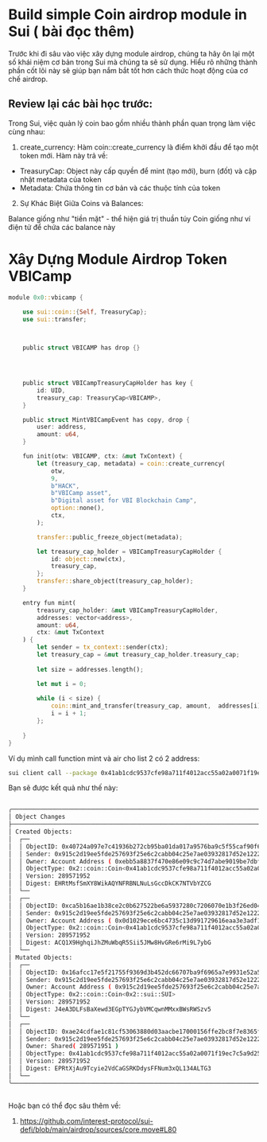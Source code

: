 # Build simple Coin airdrop module in Sui ( bài đọc thêm) 


Trước khi đi sâu vào việc xây dựng module airdrop, chúng ta hãy ôn lại một số khái niệm cơ bản trong Sui mà chúng ta sẽ sử dụng. Hiểu rõ những thành phần cốt lõi này sẽ giúp bạn nắm bắt tốt hơn cách thức hoạt động của cơ chế airdrop.

## Review lại các bài học trước: 
Trong Sui, việc quản lý coin bao gồm nhiều thành phần quan trọng làm việc cùng nhau:
1. create_currency: Hàm coin::create_currency là điểm khởi đầu để tạo một token mới. Hàm này trả về:
* TreasuryCap: Object này cấp quyền để mint (tạo mới), burn (đốt) và cập nhật metadata của token
* Metadata: Chứa thông tin cơ bản và các thuộc tính của token

2. Sự Khác Biệt Giữa Coins và Balances:

Balance giống như "tiền mặt" - thể hiện giá trị thuần túy
Coin giống như ví điện tử để chứa các balance này



# Xây Dựng Module Airdrop Token VBICamp

```rust
module 0x0::vbicamp {
    
    use sui::coin::{Self, TreasuryCap};
    use sui::transfer;



    public struct VBICAMP has drop {}




    public struct VBICampTreasuryCapHolder has key {
        id: UID,
        treasury_cap: TreasuryCap<VBICAMP>,
    }

    public struct MintVBICampEvent has copy, drop {
        user: address,
        amount: u64,
    }

    fun init(otw: VBICAMP, ctx: &mut TxContext) {
        let (treasury_cap, metadata) = coin::create_currency(
            otw,
            9,
            b"HACK",
            b"VBICamp asset",
            b"Digital asset for VBI Blockchain Camp",
            option::none(),
            ctx,
        );

        transfer::public_freeze_object(metadata);

        let treasury_cap_holder = VBICampTreasuryCapHolder {
            id: object::new(ctx),
            treasury_cap,
        };
        transfer::share_object(treasury_cap_holder);
    }

    entry fun mint(
        treasury_cap_holder: &mut VBICampTreasuryCapHolder, 
        addresses: vector<address>,
        amount: u64,
        ctx: &mut TxContext
    ) {
        let sender = tx_context::sender(ctx);
        let treasury_cap = &mut treasury_cap_holder.treasury_cap;
        
        let size = addresses.length();

        let mut i = 0;
        
        while (i < size) {
            coin::mint_and_transfer(treasury_cap, amount,  addresses[i], ctx);
            i = i + 1;
        };
       
    }
}
```

Ví dụ mình call function mint và air cho list 2 có 2 address: 
```bash
sui client call --package 0x41ab1cdc9537cfe98a711f4012acc55a02a0071f19ec7c5a9d25220c83439309 --module vbicamp --function mint --args 0xae24cdfae1c81cf53063880d03aacbe17000156ffe2bc8f7e8365f0dea07d3da "[0x0d1029ece6bc4735c13d991729616eaa3e3adf182d4639c1a40c5b9ffa923c50, 0xebb5a8837f470e86e09c9c74d7abe9019be7dbf874866bb0bf9447861424372a]" 20000000
```

Bạn sẽ được kết quả như thế này: 
```bash

╭───────────────────────────────────────────────────────────────────────────────────────────────────────────────────────╮
│ Object Changes                                                                                                        │
├───────────────────────────────────────────────────────────────────────────────────────────────────────────────────────┤
│ Created Objects:                                                                                                      │
│  ┌──                                                                                                                  │
│  │ ObjectID: 0x40724a097e7c41936b272cb95ba01da017a9576ba9c5f55caf90f68c6dc86303                                       │
│  │ Sender: 0x915c2d19ee5fde257693f25e6c2cabb04c25e7ae03932817d52e122258c88ddb                                         │
│  │ Owner: Account Address ( 0xebb5a8837f470e86e09c9c74d7abe9019be7dbf874866bb0bf9447861424372a )                      │
│  │ ObjectType: 0x2::coin::Coin<0x41ab1cdc9537cfe98a711f4012acc55a02a0071f19ec7c5a9d25220c83439309::vbicamp::VBICAMP>  │
│  │ Version: 289571952                                                                                                 │
│  │ Digest: EHRtMsfSmXY8WikAQYNFRBNLNuLsGccDkCK7NTVbYZCG                                                               │
│  └──                                                                                                                  │
│  ┌──                                                                                                                  │
│  │ ObjectID: 0xca5b16ae1b38ce2c0b627522be6a5937280c7206070e1b3f26ed0438e498c43a                                       │
│  │ Sender: 0x915c2d19ee5fde257693f25e6c2cabb04c25e7ae03932817d52e122258c88ddb                                         │
│  │ Owner: Account Address ( 0x0d1029ece6bc4735c13d991729616eaa3e3adf182d4639c1a40c5b9ffa923c50 )                      │
│  │ ObjectType: 0x2::coin::Coin<0x41ab1cdc9537cfe98a711f4012acc55a02a0071f19ec7c5a9d25220c83439309::vbicamp::VBICAMP>  │
│  │ Version: 289571952                                                                                                 │
│  │ Digest: ACQ1X9HghqiJhZMuWbqR5Sii5JMw8HvGRe6rMi9L7ybG                                                               │
│  └──                                                                                                                  │
│ Mutated Objects:                                                                                                      │
│  ┌──                                                                                                                  │
│  │ ObjectID: 0x16afcc17e5f21755f9369d3b452dc66707ba9f6965a7e9931e52a54a8df70df4                                       │
│  │ Sender: 0x915c2d19ee5fde257693f25e6c2cabb04c25e7ae03932817d52e122258c88ddb                                         │
│  │ Owner: Account Address ( 0x915c2d19ee5fde257693f25e6c2cabb04c25e7ae03932817d52e122258c88ddb )                      │
│  │ ObjectType: 0x2::coin::Coin<0x2::sui::SUI>                                                                         │
│  │ Version: 289571952                                                                                                 │
│  │ Digest: J4eA3DLFsBaXewd3EGpTYGJybVMCqwnMMxxBWsRWSzv5                                                               │
│  └──                                                                                                                  │
│  ┌──                                                                                                                  │
│  │ ObjectID: 0xae24cdfae1c81cf53063880d03aacbe17000156ffe2bc8f7e8365f0dea07d3da                                       │
│  │ Sender: 0x915c2d19ee5fde257693f25e6c2cabb04c25e7ae03932817d52e122258c88ddb                                         │
│  │ Owner: Shared( 289571951 )                                                                                         │
│  │ ObjectType: 0x41ab1cdc9537cfe98a711f4012acc55a02a0071f19ec7c5a9d25220c83439309::vbicamp::VBICampTreasuryCapHolder  │
│  │ Version: 289571952                                                                                                 │
│  │ Digest: EPRtXjAu9Tcyie2VdCaGSRKDdysFFNum3xQL134ALTG3                                                               │
│  └──                                                                                                                  │
╰───────────────────────────────────────────────────────────────────────────────────────────────────────────────────────╯



```


Hoặc bạn có thể đọc sâu thêm về: 
1. https://github.com/interest-protocol/sui-defi/blob/main/airdrop/sources/core.move#L80